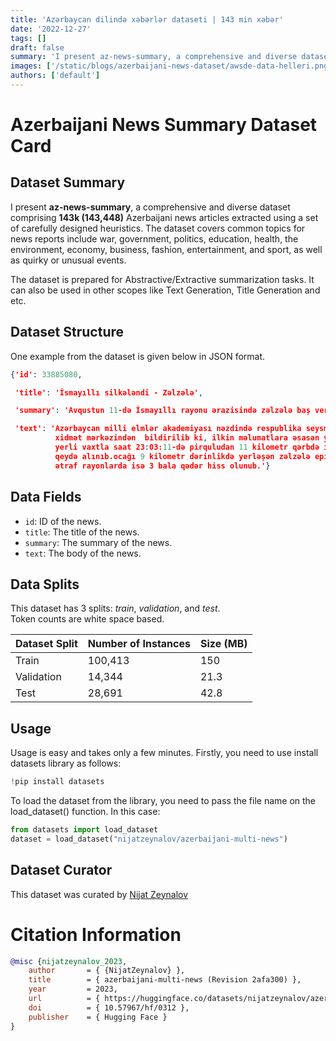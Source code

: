 ```yaml
---
title: 'Azərbaycan dilində xəbərlər dataseti | 143 min xəbər'
date: '2022-12-27'
tags: []
draft: false
summary: 'I present az-news-summary, a comprehensive and diverse dataset comprising 143k (143,448) Azerbaijani news articles extracted using a set of carefully designed heuristics. '
images: ['/static/blogs/azerbaijani-news-dataset/awsde-data-helleri.png']
authors: ['default']
---
```


# Azerbaijani News Summary Dataset Card

## Dataset Summary

I present __az-news-summary__, a comprehensive and diverse dataset comprising __143k (143,448)__ Azerbaijani news articles extracted using a set of carefully designed heuristics. The dataset covers common topics for news reports include war, government, politics, education, health, the environment, economy, business, fashion, entertainment, and sport, as well as quirky or unusual events. 

The dataset is prepared for Abstractive/Extractive summarization tasks. It can also be used in other scopes like Text Generation, Title Generation and etc.

## Dataset Structure

One example from the dataset is given below in JSON format.

```json
{'id': 33885080,

 'title': 'İsmayıllı silkələndi - Zəlzələ',

 'summary': 'Avqustun 11-də İsmayıllı rayonu ərazisində zəlzələ baş verib',

 'text': 'Azərbaycan milli elmlər akademiyası nəzdində respublika seysmoloji
          xidmət mərkəzindən  bildirilib ki, ilkin məlumatlara əsasən yeraltı təkanlar
          yerli vaxtla saat 23:03:11-də pirquludan 11 kilometr qərbdə i̇smayıllı ərazisində
          qeydə alınıb.ocağı 9 kilometr dərinlikdə yerləşən zəlzələ episentrdə 4 bal,
          ətraf rayonlarda isə 3 bala qədər hiss olunub.'}
```

## Data Fields

- `id`: ID of the news.
- `title`: The title of the news.
- `summary`:  The summary of the news.
- `text`:  The body of the news.

##  Data Splits

This dataset has 3 splits: _train_, _validation_, and _test_. \
Token counts are white space based.

| Dataset Split | Number of Instances |     Size (MB)         |
| ------------- | --------------------|:----------------------|
| Train         | 100,413             |      150              |
| Validation    | 14,344              |      21.3             |
| Test          | 28,691              |      42.8             |

## Usage

Usage is easy and takes only a few minutes. Firstly, you need to use install datasets library as follows:
```python
!pip install datasets
```
To load the dataset from the library, you need to pass the file name on the load_dataset() function. In this case:
```python
from datasets import load_dataset
dataset = load_dataset("nijatzeynalov/azerbaijani-multi-news")
```

## Dataset Curator

This dataset was curated by [Nijat Zeynalov](https://www.linkedin.com/in/nijat-zeynalov-064163142/)

#  Citation Information

```bibtex
@misc {nijatzeynalov_2023,
	author       = { {NijatZeynalov} },
	title        = { azerbaijani-multi-news (Revision 2afa300) },
	year         = 2023,
	url          = { https://huggingface.co/datasets/nijatzeynalov/azerbaijani-multi-news },
	doi          = { 10.57967/hf/0312 },
	publisher    = { Hugging Face }
}
```
